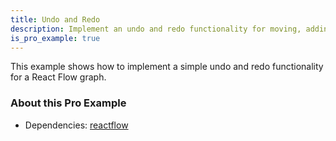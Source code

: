 ```yaml
---
title: Undo and Redo
description: Implement an undo and redo functionality for moving, adding, and deleting nodes and edges
is_pro_example: true
---
```



<ExampleLayout>
This example shows how to implement a simple undo and redo functionality for a React Flow graph.

<ProExampleViewer slug="undo-redo" />

### About this Pro Example

- Dependencies: [reactflow](https://www.npmjs.com/package/reactflow)

</ExampleLayout>
